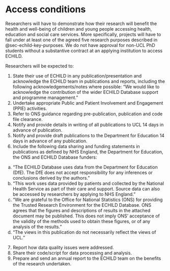 # Access conditions {#sec-access-access-conditions .unnumbered}

Researchers will have to demonstrate how their research will benefit the health and well-being of children and young people accessing health, education and social care services. More specifically, projects will have to fall under at least one of the agreed five research purposes described in @sec-echild-key-purposes. We do not have approval for non-UCL PhD students without a substantive contract at an applying institution to access ECHILD.

Researchers will be expected to:

1. State their use of ECHILD in any publication/presentation and acknowledge the ECHILD team in publications and reports, including the following acknowledgements/notes where possible: “We would like to acknowledge the contribution of the wider ECHILD Database support and programme management.”
2. Undertake appropriate Public and Patient Involvement and Engagement (PPIE) activities.
3. Refer to ONS guidance regarding pre-publication, publication and code file clearance. 
4. Notify and provide details in writing of all publications to UCL 14 days in advance of publication.
5. Notify and provide draft publications to the Department for Education 14 days in advance of any publication.
6. Include the following data sharing and funding statements in publications as defined by NHS England, the Department for Education, the ONS and ECHILD Database funders:
  a) “The ECHILD Database uses data from the Department for Education (DfE). The DfE does not accept responsibility for any inferences or conclusions derived by the authors.”
  b) “This work uses data provided by patients and collected by the National Health Service as part of their care and support. Source data can also be accessed by researchers by applying to NHS England.”
  c) “We are grateful to the Office for National Statistics (ONS) for providing the Trusted Research Environment for the ECHILD Database. ONS agrees that the figures and descriptions of results in the attached document may be published. This does not imply ONS' acceptance of the validity of the methods used to obtain these figures, or of any analysis of the results.”
  d) “The views in this publication do not necessarily reflect the views of UCL.”
7. Report how data quality issues were addressed. 
8. Share their code/script for data processing and analysis.
9. Prepare and send an annual report to the ECHILD team on the benefits of the research undertaken. 